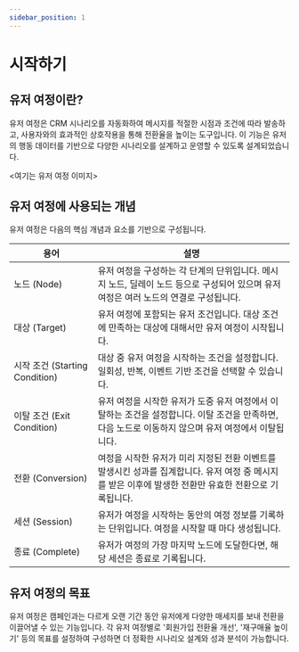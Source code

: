 ```yaml
---
sidebar_position: 1
---
```


# 시작하기

## 유저 여정이란?

유저 여정은 CRM 시나리오를 자동화하여 메시지를 적절한 시점과 조건에 따라 발송하고, 사용자와의 효과적인 상호작용을 통해 전환율을 높이는 도구입니다. 이 기능은 유저의 행동 데이터를 기반으로 다양한 시나리오를 설계하고 운영할 수 있도록 설계되었습니다.

\<여기는 유저 여정 이미지\>

## 유저 여정에 사용되는 개념

유저 여정은 다음의 핵심 개념과 요소를 기반으로 구성됩니다.

| 용어                           | 설명                                                                                                                                                   |
| ------------------------------ | ------------------------------------------------------------------------------------------------------------------------------------------------------ |
| 노드 (Node)                    | 유저 여정을 구성하는 각 단계의 단위입니다. 메시지 노드, 딜레이 노드 등으로 구성되어 있으며 유저 여정은 여러 노드의 연결로 구성됩니다.                  |
| 대상 (Target)                  | 유저 여정에 포함되는 유저 조건입니다. 대상 조건에 만족하는 대상에 대해서만 유저 여정이 시작됩니다.                                                     |
| 시작 조건 (Starting Condition) | 대상 중 유저 여정을 시작하는 조건을 설정합니다. 일회성, 반복, 이벤트 기반 조건을 선택할 수 있습니다.                                                   |
| 이탈 조건 (Exit Condition)     | 유저 여정을 시작한 유저가 도중 유저 여정에서 이탈하는 조건을 설정합니다. 이탈 조건을 만족하면, 다음 노드로 이동하지 않으며 유저 여정에서 이탈됩니다.   |
| 전환 (Conversion)              | 여정을 시작한 유저가 미리 지정된 전환 이벤트를 발생시킨 성과를 집계합니다. 유저 여정 중 메시지를 받은 이후에 발생한 전환만 유효한 전환으로 기록됩니다. |
| 세션 (Session)                 | 유저가 여정을 시작하는 동안의 여정 정보를 기록하는 단위입니다. 여정을 시작할 때 마다 생성됩니다.                                                       |
| 종료 (Complete)                | 유저가 여정의 가장 마지막 노드에 도달한다면, 해당 세션은 종료로 기록됩니다.                                                                            |

## 유저 여정의 목표

유저 여정은 캠페인과는 다르게 오랜 기간 동안 유저에게 다양한 매세지를 보내 전환을 이끌어낼 수 있는 기능입니다. 각 유저 여정별로 '회원가입 전환율 개선', '재구매율 높이기' 등의 목표를 설정하여 구성하면 더 정확한 시나리오 설계와 성과 분석이 가능합니다.
